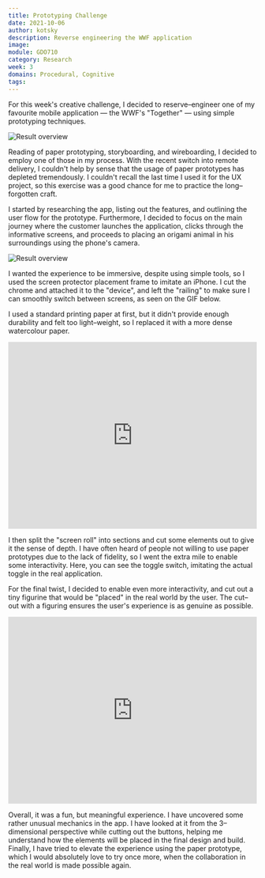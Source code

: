 ```yaml
---
title: Prototyping Challenge
date: 2021-10-06
author: kotsky
description: Reverse engineering the WWF application
image:  
module: GDO710
category: Research
week: 3
domains: Procedural, Cognitive
tags: 
---
```


For this week's creative challenge, I decided to reserve–engineer one of my favourite mobile application — the WWF's "Together" — using simple prototyping techniques.

![Result overview](./img/03-product.jpeg)

Reading of paper prototyping, storyboarding, and wireboarding, I decided to employ one of those in my process. With the recent switch into remote delivery, I couldn't help by sense that the usage of paper prototypes has depleted tremendously. I couldn't recall the last time I used it for the UX project, so this exercise was a good chance for me to practice the long–forgotten craft.

I started by researching the app, listing out the features, and outlining the user flow for the prototype. Furthermore, I decided to focus on the main journey where the customer launches the application, clicks through the informative screens, and proceeds to placing an origami animal in his surroundings using the phone's camera.

![Result overview](./img/03-process.jpeg)

I wanted the experience to be immersive, despite using simple tools, so I used the screen protector placement frame to imitate an iPhone. I cut the chrome and attached it to the "device", and left the "railing" to make sure I can smoothly switch between screens, as seen on the GIF below.

I used a standard printing paper at first, but it didn't provide enough durability and felt too light–weight, so I replaced it with a more dense watercolour paper.

<p style="padding:75% 0 0 0;position:relative;"><iframe src="https://player.vimeo.com/video/629105322?h=9a18c1a72f&amp;badge=0&amp;autopause=0&amp;player_id=0&amp;app_id=58479" frameborder="0" allow="autoplay; fullscreen; picture-in-picture" allowfullscreen style="position:absolute;top:0;left:0;width:100%;height:100%;" title="03-panda.mov"></iframe></p><script src="https://player.vimeo.com/api/player.js"></script>

I then split the "screen roll" into sections and cut some elements out to give it the sense of depth. I have often heard of people not willing to use paper prototypes due to the lack of fidelity, so I went the extra mile to enable some interactivity. Here, you can see the toggle switch, imitating the actual toggle in the real application.

For the final twist, I decided to enable even more interactivity, and cut out a tiny figurine that would be "placed" in the real world by the user. The cut–out with a figuring ensures the user's experience is as genuine as possible.

<p style="padding:75% 0 0 0;position:relative;"><iframe src="https://player.vimeo.com/video/629106164?h=c20dfcd4c7&amp;badge=0&amp;autopause=0&amp;player_id=0&amp;app_id=58479" frameborder="0" allow="autoplay; fullscreen; picture-in-picture" allowfullscreen style="position:absolute;top:0;left:0;width:100%;height:100%;" title="03-slider.mov"></iframe></p><script src="https://player.vimeo.com/api/player.js"></script>

Overall, it was a fun, but meaningful experience. I have uncovered some rather unusual mechanics in the app. I have looked at it from the 3–dimensional perspective while cutting out the buttons, helping me understand how the elements will be placed in the final design and build. Finally, I have tried to elevate the experience using the paper prototype, which I would absolutely love to try once more, when the collaboration in the real world is made possible again.